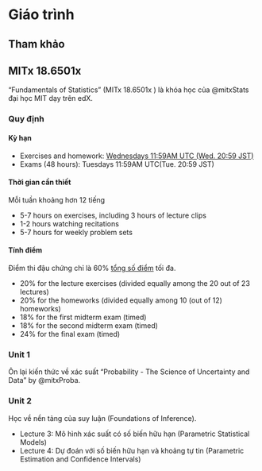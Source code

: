 # Giáo trình {.unnumbered}

## Tham khảo

::: {#refs}
:::

## MITx 18.6501x

"Fundamentals of Statistics" (MITx 18.6501x ) là khóa học của @mitxStats
đại học MIT dạy trên edX.

### Quy định

#### Kỳ hạn

- Exercises and homework: [Wednesdays 11:59AM UTC (Wed. 20:59 JST)](https://learning.edx.org/course/course-v1:MITx+18.6501x+2T2022/dates)
- Exams (48 hours): Tuesdays 11:59AM UTC(Tue. 20:59 JST)

#### Thời gian cần thiết

Mỗi tuần khoảng hơn 12 tiếng

- 5-7 hours on exercises, including 3 hours of lecture clips
- 1-2 hours watching recitations
- 5-7 hours for weekly problem sets

#### Tính điểm

Điểm thi đậu chứng chỉ là 60% [tổng số điểm](https://learning.edx.org/course/course-v1:MITx+18.6501x+2T2022/block-v1:MITx+18.6501x+2T2022+type@sequential+block@u0s1_overview/block-v1:MITx+18.6501x+2T2022+type@vertical+block@u0s1_overview-tab5) tối đa.

- 20% for the lecture exercises (divided equally among the 20 out of 23 lectures)
- 20% for the homeworks (divided equally among 10 (out of 12) homeworks)
- 18% for the first midterm exam (timed)
- 18% for the second midterm exam (timed)
- 24% for the final exam (timed)

### Unit 1

Ôn lại kiến thức về xác suất "Probability - The Science of Uncertainty and Data" by @mitxProba.

### Unit 2

Học về nền tảng của suy luận (Foundations of Inference).

- Lecture 3: Mô hình xác suất có số biến hữu hạn (Parametric Statistical Models)
- Lecture 4: Dự đoán với số biến hữu hạn và khoảng tự tin (Parametric Estimation and Confidence Intervals)
${}$

